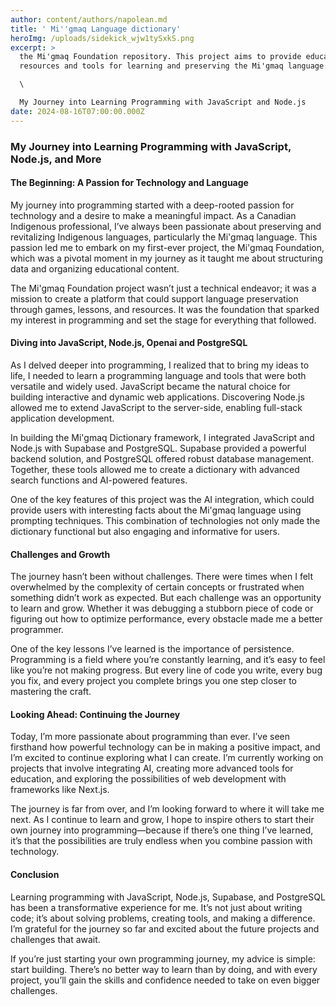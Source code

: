 ```yaml
---
author: content/authors/napolean.md
title: ' Mi''gmaq Language dictionary'
heroImg: /uploads/sidekick_wjw1tySxkS.png
excerpt: >
  the Mi'gmaq Foundation repository. This project aims to provide educational
  resources and tools for learning and preserving the Mi'gmaq language.\

  \

  My Journey into Learning Programming with JavaScript and Node.js
date: 2024-08-16T07:00:00.000Z
---
```


### My Journey into Learning Programming with JavaScript, Node.js, and More

#### The Beginning: A Passion for Technology and Language

My journey into programming started with a deep-rooted passion for technology and a desire to make a meaningful impact. As a Canadian Indigenous professional, I’ve always been passionate about preserving and revitalizing Indigenous languages, particularly the Mi'gmaq language. This passion led me to embark on my first-ever project, the Mi'gmaq Foundation, which was a pivotal moment in my journey as it taught me about structuring data and organizing educational content.

The Mi'gmaq Foundation project wasn’t just a technical endeavor; it was a mission to create a platform that could support language preservation through games, lessons, and resources. It was the foundation that sparked my interest in programming and set the stage for everything that followed.

#### Diving into JavaScript, Node.js, Openai and PostgreSQL

As I delved deeper into programming, I realized that to bring my ideas to life, I needed to learn a programming language and tools that were both versatile and widely used. JavaScript became the natural choice for building interactive and dynamic web applications. Discovering Node.js allowed me to extend JavaScript to the server-side, enabling full-stack application development.

In building the Mi'gmaq Dictionary framework, I integrated JavaScript and Node.js with Supabase and PostgreSQL. Supabase provided a powerful backend solution, and PostgreSQL offered robust database management. Together, these tools allowed me to create a dictionary with advanced search functions and AI-powered features.

One of the key features of this project was the AI integration, which could provide users with interesting facts about the Mi'gmaq language using prompting techniques. This combination of technologies not only made the dictionary functional but also engaging and informative for users.

#### Challenges and Growth

The journey hasn’t been without challenges. There were times when I felt overwhelmed by the complexity of certain concepts or frustrated when something didn’t work as expected. But each challenge was an opportunity to learn and grow. Whether it was debugging a stubborn piece of code or figuring out how to optimize performance, every obstacle made me a better programmer.

One of the key lessons I’ve learned is the importance of persistence. Programming is a field where you’re constantly learning, and it’s easy to feel like you’re not making progress. But every line of code you write, every bug you fix, and every project you complete brings you one step closer to mastering the craft.

#### Looking Ahead: Continuing the Journey

Today, I’m more passionate about programming than ever. I’ve seen firsthand how powerful technology can be in making a positive impact, and I’m excited to continue exploring what I can create. I’m currently working on projects that involve integrating AI, creating more advanced tools for education, and exploring the possibilities of web development with frameworks like Next.js.

The journey is far from over, and I’m looking forward to where it will take me next. As I continue to learn and grow, I hope to inspire others to start their own journey into programming—because if there’s one thing I’ve learned, it’s that the possibilities are truly endless when you combine passion with technology.

#### Conclusion

Learning programming with JavaScript, Node.js, Supabase, and PostgreSQL has been a transformative experience for me. It’s not just about writing code; it’s about solving problems, creating tools, and making a difference. I’m grateful for the journey so far and excited about the future projects and challenges that await.

If you’re just starting your own programming journey, my advice is simple: start building. There’s no better way to learn than by doing, and with every project, you’ll gain the skills and confidence needed to take on even bigger challenges.
